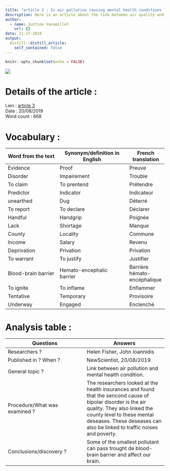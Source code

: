 ```yaml
---
title: "article 3 : Is air pollution causing mental health conditions like depression ?"
description: Here is an article about the link between air quality and mental deseases
author:
  - name: Justine Vasamillet
    url: {}
date: 11-17-2019
output:
  distill::distill_article:
    self_contained: false
---
```


```r
knitr::opts_chunk$set(echo = FALSE)
```
![](../data/article_3.png)

# Details of the article : 
Lien : [article 3](https://www.newscientist.com/article/2213873-is-air-pollution-causing-mental-health-conditions-like-depression/)  
Date : 20/08/2019  
Word count : 668  

# Vocabulary : 

Word from the text          |Synonym/definition in English           |French translation 
----------------------------|-------------------------------------|--------------------
Evidence  |Proof  |Preuve  
Disorder  |Impairement  |Trouble  
To claim  |To prentend  |Prétendre  
Predictor  |Indicator  |Indicateur  
unearthed  |Dug  |Déterré  
To report  |To declare  |Déclarer  
Handful  |Handgrip  |Poignée  
Lack  |Shortage  |Manque  
County  |Locality  |Commune  
Income  |Salary  |Revenu  
Deprivation  |Privation  |Privation  
To warrant  |To justify  |Justifier  
Blood-brain barrier  |Hemato-encephalic barrier  |Barrière hémato-encéphalique  
To ignite  |To inflame  |Enflammer  
Tentative  |Temporary  |Provisoire  
Underway  |Engaged  |Enclenché  
 
# Analysis table : 

Questions                  |Answers          
---------------------------|----------------------------
Researchers ?  |Helen Fisher, John Ioannidis  
Published in ? When ?  |NewScientist, 20/08/2019  
General topic ?  |Link between air pollution and mental health condition.  
Procedure/What was examined ?  |The researchers looked at the health insurances and found that the sencond cause of bipolar disorder is the air quality. They also linked the county level to these mental deseases. These deseases can also be linked to traffic noises and poverty.  
Conclusions/discovery ?  |Some of the smallest pollutant can pass trought de blood-brain barrier and affect our brain. 
 
 
 

